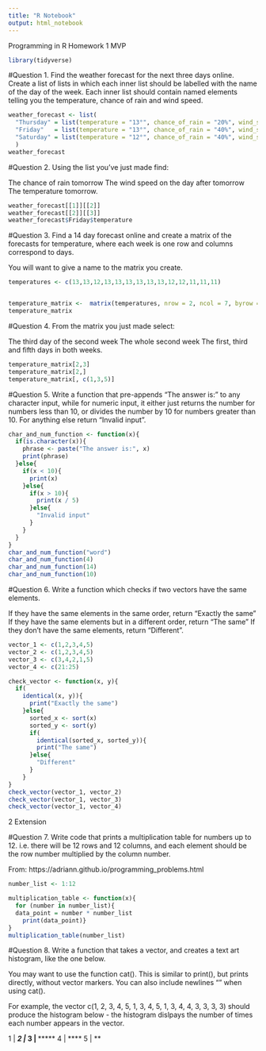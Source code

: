 ```yaml
---
title: "R Notebook"
output: html_notebook
---
```


Programming in R Homework
1 MVP
```r
library(tidyverse)
```


#Question 1.
Find the weather forecast for the next three days online. Create a list of lists in which each inner list should be labelled with the name of the day of the week. Each inner list should contain named elements telling you the temperature, chance of rain and wind speed.
```r
weather_forecast <- list(
  "Thursday" = list(temperature = "13°", chance_of_rain = "20%", wind_speed = "15"),
  "Friday"   = list(temperature = "13°", chance_of_rain = "40%", wind_speed = "22"),
  "Saturday" = list(temperature = "12°", chance_of_rain = "40%", wind_speed = "26")
  )
weather_forecast
```
#Question 2.
Using the list you’ve just made find:

The chance of rain tomorrow
The wind speed on the day after tomorrow
The temperature tomorrow.

```r
weather_forecast[[1]][[2]]
weather_forecast[[2]][[3]]
weather_forecast$Friday$temperature
```
#Question 3.
Find a 14 day forecast online and create a matrix of the forecasts for temperature, where each week is one row and columns correspond to days.

You will want to give a name to the matrix you create.
```r
temperatures <- c(13,13,12,13,13,13,13,13,13,12,12,11,11,11)


temperature_matrix <-  matrix(temperatures, nrow = 2, ncol = 7, byrow = TRUE)
temperature_matrix
```
#Question 4.
From the matrix you just made select:

The third day of the second week
The whole second week
The first, third and fifth days in both weeks.
```r
temperature_matrix[2,3]
temperature_matrix[2,]
temperature_matrix[, c(1,3,5)]
```
#Question 5.
Write a function that pre-appends “The answer is:” to any character input, while for numeric input, it either just returns the number for numbers less than 10, or divides the number by 10 for numbers greater than 10. For anything else return “Invalid input”.
```r
char_and_num_function <- function(x){
  if(is.character(x)){
    phrase <- paste("The answer is:", x)
    print(phrase)
  }else{
    if(x < 10){
      print(x)
    }else{
      if(x > 10){
        print(x / 5)
      }else{
        "Invalid input"
      }
    }
  }
}
char_and_num_function("word")
char_and_num_function(4)
char_and_num_function(14)
char_and_num_function(10)
```
#Question 6.
Write a function which checks if two vectors have the same elements.

If they have the same elements in the same order, return “Exactly the same”
If they have the same elements but in a different order, return “The same”
If they don’t have the same elements, return “Different”.
```r
vector_1 <- c(1,2,3,4,5)
vector_2 <- c(1,2,3,4,5)
vector_3 <- c(3,4,2,1,5)
vector_4 <- c(21:25)

check_vector <- function(x, y){
  if(
    identical(x, y)){
      print("Exactly the same")
    }else{
      sorted_x <- sort(x)
      sorted_y <- sort(y)
      if(
        identical(sorted_x, sorted_y)){
        print("The same")
      }else{
        "Different"
      }
    }
}
check_vector(vector_1, vector_2)
check_vector(vector_1, vector_3)
check_vector(vector_1, vector_4)
```
2 Extension


#Question 7.
Write code that prints a multiplication table for numbers up to 12. i.e. there will be 12 rows and 12 columns, and each element should be the row number multiplied by the column number.

From: https://adriann.github.io/programming_problems.html
```r
number_list <- 1:12

multiplication_table <- function(x){
  for (number in number_list){
  data_point = number * number_list
    print(data_point)}
}
multiplication_table(number_list)

```



#Question 8.
Write a function that takes a vector, and creates a text art histogram, like the one below.

You may want to use the function cat(). This is similar to print(), but prints directly, without vector markers. You can also include newlines "\n" when using cat().

For example, the vector c(1, 2, 3, 4, 5, 1, 3, 4, 5, 1, 3, 4, 4, 3, 3, 3, 3) should produce the histogram below - the histogram dislpays the number of times each number appears in the vector.

1 | ***
2 | *
3 | *******
4 | ****
5 | **
```r

```

